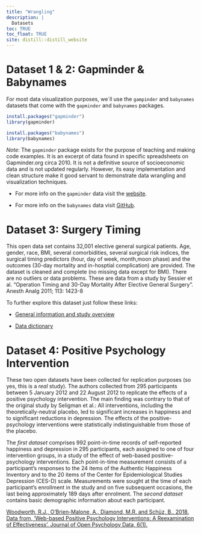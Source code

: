 ```yaml
---
title: "Wrangling"
description: |
  Datasets
toc: TRUE
toc_float: TRUE
site: distill::distill_website
---
```


# Dataset 1 & 2: Gapminder & Babynames
  
For most data visualization purposes, we´ll use the `gampinder` and `babynames` datasets that come with the `gapminder` and `babynames` packages.

```r
install.packages("gapminder")
library(gapminder)

install.packages("babynames")
library(babynames)
```

*Note*: The `gapminder` package exists for the purpose of teaching and making code examples. It is an excerpt of data found in specific spreadsheets on Gapminder.org circa 2010. It is not a definitive source of socioeconomic data and is not updated regularly. However, its easy implementation and clean structure make it good servant to demonstrate data wrangling and visualization techniques.

* For more info on the `gapminder` data visit the [website](https://www.gapminder.org).

* For more info on the `babynames` data visit [GitHub](https://github.com/hadley/babynames).


# Dataset 3: Surgery Timing

This open data set contains 32,001 elective general surgical patients. Age, gender, race, BMI, several comorbidities, several surgical risk indices, the surgical timing predictors (hour, day of week, month,moon phase) and the outcomes (30-day mortality and in-hosptial complication) are provided. The dataset is cleaned and complete (no missing data except for BMI). There are no outliers or data problems. These are data from a study by Sessier et al. “Operation Timing and 30-Day Mortality After Elective General Surgery”. Anesth Analg 2011; 113: 1423-8

To further explore this dataset just follow these links:

* [General information and study overview](https://www.causeweb.org/tshs/surgery-timing/)

* [Data dictionary](https://www.causeweb.org/tshs/datasets/Surgery%20Timing%20Data%20Dictionary_2.pdf)

# Dataset 4: Positive Psychology Intervention

These two open datasets have been collected for replication purposes (so yes, this is a *real* study). The authors collected from 295 participants between 5 January 2012 and 22 August 2012 to replicate the effects of a positive psychology intervention.
The main finding was contrary to that of the original study by Seligman et al.: All interventions, including the theoretically-neutral placebo, led to significant increases in happiness and to significant reductions in depression. The effects of the positive-psychology interventions were statistically indistinguishable from those of the placebo.

The *first dataset* comprises 992 point-in-time records of self-reported happiness and depression in 295 participants, each assigned to one of four intervention groups, in a study of the effect of web-based positive-psychology interventions. Each point-in-time measurement consists of a participant’s responses to the 24 items of the Authentic Happiness Inventory and to the 20 items of the Center for Epidemiological Studies Depression (CES-D) scale. Measurements were sought at the time of each participant’s enrollment in the study and on five subsequent occasions, the last being approximately 189 days after enrolment. 
The *second dataset* contains basic demographic information about each participant.

[Woodworth, R.J., O'Brien-Malone, A., Diamond, M.R. and Schüz, B., 2018. Data from, ‘Web-based Positive Psychology Interventions: A Reexamination of Effectiveness’. Journal of Open Psychology Data, 6(1).](https://openpsychologydata.metajnl.com/articles/10.5334/jopd.35/)